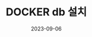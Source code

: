 ---
title: DOCKER db 설치
date: 2023-09-06
slug: "/infra/2023-09-06-infra-docker-db"
tags:
  - INFRA
  - DOCKER
  - 2023
---